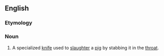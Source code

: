 {{also|pigsticker}}
==English==

===Etymology===
{{rfe|en}}

===Noun===
{{en-noun}}

# A specialized [[knife]] used to [[slaughter]] a [[pig]] by stabbing it in the [[throat]].